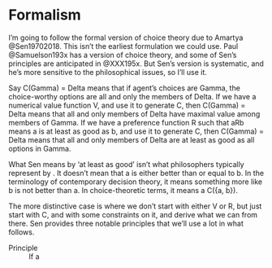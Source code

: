 # Formalism

I'm going to follow the formal version of choice theory due to Amartya @Sen19702018. This isn't the earliest formulation we could use. Paul @Samuelson193x has a version of choice theory, and some of Sen's principles are anticipated in @XXX195x. But Sen's version is systematic, and he's more sensitive to the philosophical issues, so I'll use it.

Say C(Gamma) = Delta means that if agent's choices are Gamma, the choice-worthy options are all and only the members of Delta. If we have a numerical value function V, and use it to generate C, then C(Gamma) = Delta means that all and only members of Delta have maximal value among members of Gamma. If we have a preference function R such that aRb means a is at least as good as b, and use it to generate C, then C(Gamma) = Delta means that all and only members of Delta are at least as good as all options in Gamma.

What Sen means by 'at least as good' isn't what philosophers typically represent by \geq. It doesn't mean that a is either better than or equal to b. In the terminology of contemporary decision theory, it means something more like b is not better than a. In choice-theoretic terms, it means a \in C({a, b}).

The more distinctive case is where we don't start with either V or R, but just start with C, and with some constraints on it, and derive what we can from there. Sen provides three notable principles that we'll use a lot in what follows.

Principle \alpha
:    If a \in 